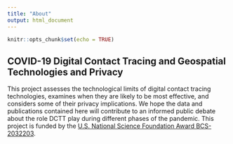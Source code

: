 ```yaml
---
title: "About"
output: html_document
---
```


```r
knitr::opts_chunk$set(echo = TRUE)
```

## COVID-19 Digital Contact Tracing and Geospatial Technologies and Privacy

This project assesses the technological limits of digital contact tracing technologies, examines when they are likely to be most effective, and considers some of their privacy implications. We hope the data and publications contained here will contribute to an informed public debate about the role DCTT play during different phases of the pandemic. This project is funded by the [U.S. National Science Foundation Award BCS-2032203](https://www.nsf.gov/awardsearch/showAward?AWD_ID=2032203).

